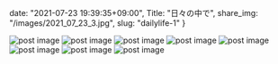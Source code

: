 date: "2021-07-23 19:39:35+09:00",
Title: "日々の中で",
share_img: "/images/2021_07_23_3.jpg",
slug: "dailylife-1"
}

<img src="/images/2021_07_10_14.jpg" alt="post image" />
<img src="/images/2021_07_10_15.jpg" alt="post image" />
<img src="/images/2021_07_23_1.jpg" alt="post image" />
<img src="/images/2021_07_23_2.jpg" alt="post image" />
<img src="/images/2021_07_23_3.jpg" alt="post image" />
<img src="/images/2021_07_23_4.jpg" alt="post image" />
<img src="/images/2021_07_23_5.jpg" alt="post image" />
<img src="/images/2021_07_23_6.jpg" alt="post image" />
